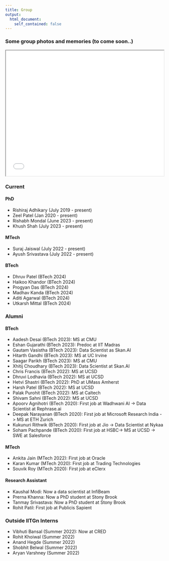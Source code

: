 ```yaml
---
title: Group
output:
  html_document:
    self_contained: false
---
```

### Some group photos and memories (to come soon..)

```{=html}
<iframe src="./group_pics.html" title="Quarto revealjs Documentation" style="height: 400px; width: 100%"></iframe>

```

### Current

#### PhD 

::: {layout-ncol=2}

- Rishiraj Adhikary (July 2019 - present)
- Zeel Patel (Jan 2020 - present)
- Rishabh Mondal (June 2023 - present)
- Khush Shah (July 2023 - present)

:::

#### MTech

::: {layout-ncol=2}

- Suraj Jaiswal (July 2022 - present)
- Ayush Srivastava (July 2022 - present)

:::

#### BTech

::: {layout-ncol=2}

- Dhruv Patel (BTech 2024)
- Haikoo Khandor (BTech 2024)
- Progyan Das (BTech 2024)
- Madhav Kanda (BTech 2024)
- Aditi Agarwal (BTech 2024)
- Utkarsh Mittal (BTech 2024)

:::


### Alumni


#### BTech

- Aadesh Desai (BTech 2023): MS at CMU
- Eshan Gujarathi (BTech 2023): Predoc at IIT Madras
- Gautam Vasistha (BTech 2023): Data Scientist as Skan.AI
- Hitarth Gandhi (BTech 2023): MS at UC Irvine
- Saagar Parikh (BTech 2023): MS at CMU
- Xhitij Choudhary (BTech 2023): Data Scientist at Skan.AI
- Chris Francis (BTech 2022): MS at UCSD
- Dhruvi Lodhavia (BTech 2022): MS at UCSD
- Hetvi Shastri (BTech 2022): PhD at UMass Amherst
- Harsh Patel (BTech 2022): MS at UCSD
- Palak Purohit (BTech 2022): MS at Caltech
- Shivam Sahni (BTech 2022): MS at UCSD
- Apoorv Agnihotri (BTech 2020): First job at Wadhwani AI -> Data Scientist at Rephrase.ai
- Deepak Narayanan (BTech 2020): First job at Microsoft Research India -> MS at ETH Zurich
- Kukunuri Rithwik (BTech 2020): First job at Jio -> Data Scientist at Nykaa
- Soham Pachpande (BTech 2020): First job at  HSBC-> MS at UCSD -> SWE at Salesforce

#### MTech

- Ankita Jain (MTech 2022): First job at Oracle
- Karan Kumar (MTech 2020): First job at Trading Technologies
- Souvik Roy (MTech 2020): First job at eClerx

#### Research Assistant

- Kaushal Modi: Now a data scientist at InfiBeam
- Prerna Khanna: Now a PhD student at Stony Brook
- Tanmay Srivastava: Now a PhD student at Stony Brook
- Rohit Patil: First job at Publicis Sapient

### Outside IITGn Interns

- Vibhuti Bansal (Summer 2022): Now at CRED
- Rohit Khoiwal (Summer 2022)
- Anand Hegde (Summer 2022)
- Shobhit Belwal (Summer 2022)
- Aryan Varshney (Summer 2022) 